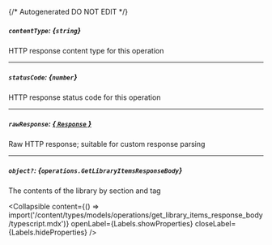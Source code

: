 {/* Autogenerated DO NOT EDIT  */}

##### `contentType`: *{`string`}*
HTTP response content type for this operation

---
##### `statusCode`: *{`number`}*
HTTP response status code for this operation

---
##### `rawResponse`: [*{ `Response` }*](https://developer.mozilla.org/en-US/docs/Web/API/Response)
Raw HTTP response; suitable for custom response parsing

---
##### `object?`: *{`operations.GetLibraryItemsResponseBody`}*
The contents of the library by section and tag

<Collapsible content={() => import('/content/types/models/operations/get_library_items_response_body/typescript.mdx')} openLabel={Labels.showProperties} closeLabel={Labels.hideProperties} />



